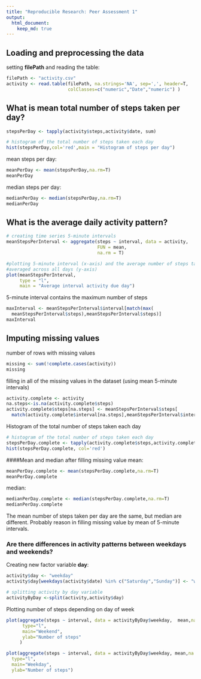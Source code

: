```yaml
---
title: "Reproducible Research: Peer Assessment 1"
output: 
  html_document:
    keep_md: true
---
```



## Loading and preprocessing the data
setting __filePath__ and reading the table:
```r
filePath <- "activity.csv"
activity <- read.table(filePath, na.strings='NA', sep=',', header=T, 
                       colClasses=c("numeric","Date","numeric") )

```

## What is mean total number of steps taken per day?

```r
stepsPerDay <- tapply(activity$steps,activity$date, sum)

# histogram of the total number of steps taken each day
hist(stepsPerDay,col='red',main = "Histogram of steps per day")
```

mean steps per day: 
```r
meanPerDay <- mean(stepsPerDay,na.rm=T)
meanPerDay
```
median steps per day:
```r
medianPerDay <- median(stepsPerDay,na.rm=T)
medianPerDay
```


## What is the average daily activity pattern?
```r
# creating time series 5-minute intervals
meanStepsPerInterval <- aggregate(steps ~ interval, data = activity,
                                  FUN = mean,
                                  na.rm = T)

#plotting 5-minute interval (x-axis) and the average number of steps taken,
#averaged across all days (y-axis)
plot(meanStepsPerInterval,
     type = "l",
     main = "Average interval activity due day")

```

5-minute interval contains the maximum number of steps
```r
maxInterval <- meanStepsPerInterval$interval[match(max(
  meanStepsPerInterval$steps),meanStepsPerInterval$steps)]
maxInterval
```

## Imputing missing values
number of rows with missing values

```r
missing <- sum(!complete.cases(activity))
missing 
```

filling in all of the missing values in the dataset (using mean 5-minute intervals)
```r
activity.complete <- activity
na.steps<-is.na(activity.complete$steps)
activity.complete$steps[na.steps] <- meanStepsPerInterval$steps[
  match(activity.complete$interval[na.steps],meanStepsPerInterval$interval)]
```
Histogram of the total number of steps taken each day
```r
# histogram of the total number of steps taken each day
stepsPerDay.complete <- tapply(activity.complete$steps,activity.complete$date, sum)
hist(stepsPerDay.complete, col='red')
```

####Mean and median after filling missing value
mean:
```r
meanPerDay.complete <- mean(stepsPerDay.complete,na.rm=T)
meanPerDay.complete
```
median:
```r
medianPerDay.complete <- median(stepsPerDay.complete,na.rm=T)
medianPerDay.complete
```
The mean number of steps taken per day are the same, but median are different. Probably reason in filling missing value by mean of 5-minute intervals.

### Are there differences in activity patterns between weekdays and weekends?

Creating new factor variable __day__:
```r
activity$day <- "weekday"
activity$day[weekdays(activity$date) %in% c("Saturday","Sunday")] <- "weekend"

# splitting activity by day variable
activityByDay <-split(activity,activity$day)
```

Plotting number of steps depending on day of week

```r
plot(aggregate(steps ~ interval, data = activityByDay$weekday,  mean,na.rm = T),
      type="l",
      main="Weekend",
      ylab="Number of steps"
     )
```

```r
plot(aggregate(steps ~ interval, data = activityByDay$weekday, mean,na.rm = T),
  type="l",
  main="Weekday",
  ylab="Number of steps")
``` 


